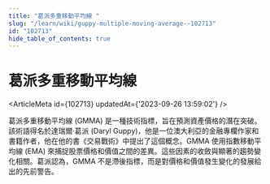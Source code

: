 ```yaml
---
title: "葛派多重移動平均線 "
slug: "/learn/wiki/guppy-multiple-moving-average--102713"
id: "102713"
hide_table_of_contents: true
---
```



# 葛派多重移動平均線 

<ArticleMeta id={102713} updatedAt={'2023-09-26 13:59:02'} />
<div className='border-solid border-b border-t-0 my-4 border-[var(--ifm-color-gray-300)]' />

葛派多重移動平均線 (GMMA) 是一種技術指標，旨在預測資產價格的潛在突破。該術語得名於達瑞爾·葛派 (Daryl Guppy)，他是一位澳大利亞的金融專欄作家和書籍作者，他在他的書《交易戰術》中提出了這個概念。GMMA 使用指數移動平均線 (EMA) 來捕捉股票價格和價值之間的差異。這些因素的收斂與顯著的趨勢變化相關。葛派認為，GMMA 不是滯後指標，而是對價格和價值發生變化的發展給出的先前警告。
